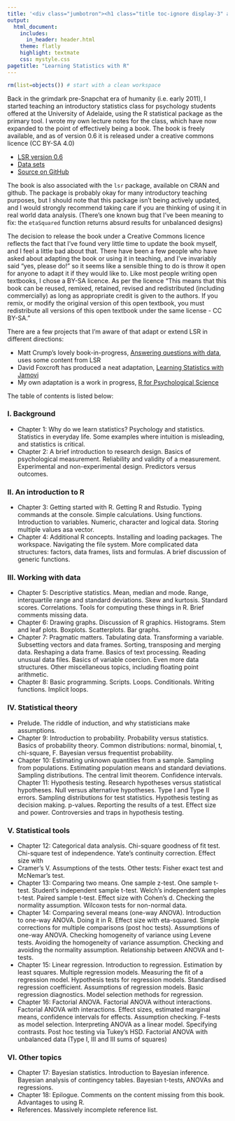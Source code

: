 ```yaml
---
title: '<div class="jumbotron"><h1 class="title toc-ignore display-3" align="center">Learning Statistics with R</h1><p class="lead" align="center">Danielle Navarro</p></div>'
output:
  html_document:
    includes:
      in_header: header.html    
    theme: flatly
    highlight: textmate
    css: mystyle.css
pagetitle: "Learning Statistics with R"
---
```


```r
rm(list=objects()) # start with a clean workspace
```

Back in the grimdark pre-Snapchat era of humanity (i.e. early 2011), I started teaching an introductory statistics class for psychology students offered at the University of Adelaide, using the R statistical package as the primary tool. I wrote my own lecture notes for the class, which have now expanded to the point of effectively being a book. The book is freely available, and as of version 0.6 it is released under a creative commons licence (CC BY-SA 4.0)

- [LSR version 0.6](./lsr-0.6.pdf)
- [Data sets](./data.zip)
- [Source on GitHub](https://github.com/djnavarro/rbook)

The book is also associated with the `lsr` package, available on CRAN and github. The package is probably okay for many introductory teaching purposes, but I should note that this package isn't being actively updated, and I would strongly recommend taking care if you are thinking of using it in real world data analysis. (There's one known bug that I've been meaning to fix: the `etaSquared` function returns absurd results for unbalanced designs)

The decision to release the book under a Creative Commons licence reflects the fact that I've found very little time to update the book myself, and I feel a little bad about that. There have been a few people who have asked about adapting the book or using it in teaching, and I've invariably said "yes, please do!" so it seems like a sensible thing to do is throw it open for anyone to adapt it if they would like to. Like most people writing open textbooks, I chose a BY-SA licence. As per the licence "This means that this book can be reused, remixed, retained, revised and redistributed (including commercially) as long as appropriate credit is given to the authors. If you remix, or modify the original version of this open textbook, you must redistribute all versions of this open textbook under the same license - CC BY-SA."

There are a few projects that I'm aware of that adapt or extend LSR in different directions:

- Matt Crump's lovely book-in-progress, <a href="https://crumplab.github.io/statistics/">Answering questions with data</a>, uses some content from LSR
- David Foxcroft has produced a neat adaptation, [Learning Statistics with Jamovi]("https://sites.google.com/brookes.ac.uk/learning-stats-with-jamovi)
- My own adaptation is a work in progress, [R for Psychological Science](https://compcogscisydney.org/psyr/)


The table of contents is listed below:

### I. Background

- Chapter 1: Why do we learn statistics? Psychology and statistics. Statistics in everyday life. Some examples where intuition is misleading, and statistics is critical.
- Chapter 2: A brief introduction to research design. Basics of psychological measurement. Reliability and validity of a measurement. Experimental and non-experimental design. Predictors versus outcomes.

### II. An introduction to R

- Chapter 3: Getting started with R. Getting R and Rstudio. Typing commands at the console. Simple calculations. Using functions. Introduction to variables. Numeric, character and logical data. Storing multiple values asa vector.
- Chapter 4: Additional R concepts. Installing and loading packages. The workspace. Navigating the file system. More complicated data structures: factors, data frames, lists and formulas. A brief discussion of generic functions.

### III. Working with data

- Chapter 5: Descriptive statistics. Mean, median and mode. Range, interquartile range and standard deviations. Skew and kurtosis. Standard scores. Correlations. Tools for computing these things in R. Brief comments missing data.
- Chapter 6: Drawing graphs. Discussion of R graphics. Histograms. Stem and leaf plots. Boxplots. Scatterplots. Bar graphs.
- Chapter 7: Pragmatic matters. Tabulating data. Transforming a variable. Subsetting vectors and data frames. Sorting, transposing and merging data. Reshaping a data frame. Basics of text processing. Reading unusual data files. Basics of variable coercion. Even more data structures. Other miscellaneous topics, including floating point arithmetic.
- Chapter 8: Basic programming. Scripts. Loops. Conditionals. Writing functions. Implicit loops.

### IV. Statistical theory

- Prelude. The riddle of induction, and why statisticians make assumptions.
- Chapter 9: Introduction to probability. Probability versus statistics. Basics of probability theory. Common distributions: normal, binomial, t, chi-square, F. Bayesian versus frequentist probability.
- Chapter 10: Estimating unknown quantities from a sample. Sampling from populations. Estimating population means and standard deviations. Sampling distributions. The central limit theorem. Confidence intervals.
Chapter 11: Hypothesis testing. Research hypotheses versus statistical hypotheses. Null versus alternative hypotheses. Type I and Type II errors. Sampling distributions for test statistics. Hypothesis testing as decision making. p-values. Reporting the results of a test. Effect size and power. Controversies and traps in hypothesis testing.

### V. Statistical tools

- Chapter 12: Categorical data analysis. Chi-square goodness of fit test. Chi-square test of independence. Yate's continuity correction. Effect size with
- Cramer's V. Assumptions of the tests. Other tests: Fisher exact test and McNemar's test.
- Chapter 13: Comparing two means. One sample z-test. One sample t-test. Student's independent sample t-test. Welch's independent samples t-test. Paired sample t-test. Effect size with Cohen's d. Checking the normality assumption. Wilcoxon tests for non-normal data.
- Chapter 14: Comparing several means (one-way ANOVA). Introduction to one-way ANOVA. Doing it in R. Effect size with eta-squared. Simple corrections for multiple comparisons (post hoc tests). Assumptions of one-way ANOVA. Checking homogeneity of variance using Levene tests. Avoiding the homogeneity of variance assumption. Checking and avoiding the normality assumption. Relationship between ANOVA and t-tests.
- Chapter 15: Linear regression. Introduction to regression. Estimation by least squares. Multiple regression models. Measuring the fit of a regression model. Hypothesis tests for regression models. Standardised regression coefficient. Assumptions of regression models. Basic regression diagnostics. Model selection methods for regression.
- Chapter 16: Factorial ANOVA. Factorial ANOVA without interactions. Factorial ANOVA with interactions. Effect sizes, estimated marginal means, confidence intervals for effects. Assumption checking. F-tests as model selection. Interpreting ANOVA as a linear model. Specifying contrasts. Post hoc testing via Tukey's HSD. Factorial ANOVA with unbalanced data (Type I, III and III sums of squares)

### VI. Other topics

- Chapter 17: Bayesian statistics. Introduction to Bayesian inference. Bayesian analysis of contingency tables. Bayesian t-tests, ANOVAs and regressions.
- Chapter 18: Epilogue. Comments on the content missing from this book. Advantages to using R.
- References. Massively incomplete reference list.


